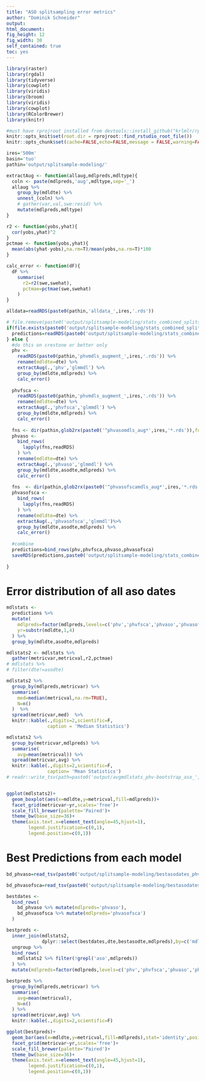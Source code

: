 ```yaml
---
title: "ASO splitsampling error metrics"
author: "Dominik Schneider"
output:
html_document:
fig_height: 12
fig_width: 30
self_contained: true
toc: yes
---
```


```r
library(raster)
library(rgdal)
library(tidyverse)
library(cowplot)
library(viridis)
library(broom)
library(viridis)
library(cowplot)
library(RColorBrewer)
library(knitr)

#must have rprojroot installed from devtools::install_github("krlmlr/rprojroot")
knitr::opts_knit$set(root.dir = rprojroot::find_rstudio_root_file())
knitr::opts_chunk$set(cache=FALSE,echo=FALSE,message = FALSE,warning=FALSE,error=FALSE,hide=TRUE,results='hide')#,fig.height=12,fig.width=12)
```


```r
ires='500m'
basin='tuo'
pathin='output/splitsample-modeling/'
```


```r
extractAug <- function(allaug,mdlpreds,mdltype){
  coln <- paste(mdlpreds,'aug',mdltype,sep='_')
  allaug %>%
    group_by(mdldte) %>%
    unnest_(coln) %>%
    # gather(var,val,swe:resid) %>%
    mutate(mdlpreds,mdltype)
}

r2 <- function(yobs,yhat){
  cor(yobs,yhat)^2
}
pctmae <- function(yobs,yhat){
  mean(abs(yhat-yobs),na.rm=T)/mean(yobs,na.rm=T)*100
}

calc_error <- function(dF){
  dF %>%
    summarise(
      r2=r2(swe,swehat),
      pctmae=pctmae(swe,swehat)
    )
}
```

```r
alldata=readRDS(paste0(pathin,'alldata_',ires,'.rds'))

```

```r
# file.remove(paste0('output/splitsample-modeling/stats_combined_splitsample',ires,'.rds')
if(file.exists(paste0('output/splitsample-modeling/stats_combined_splitsample',ires,'.rds'))){
  predictions=readRDS(paste0('output/splitsample-modeling/stats_combined_splitsample',ires,'.rds'))
} else {
  #do this on crestone or better only
  phv <-
    readRDS(paste0(pathin,'phvmdls_augment_',ires,'.rds')) %>%
    rename(mdldte=dte) %>%
    extractAug(.,'phv','glmmdl') %>%
    group_by(mdldte,mdlpreds) %>%
    calc_error()
  
  phvfsca <-
    readRDS(paste0(pathin,'phvmdls_augment_',ires,'.rds')) %>%
    rename(mdldte=dte) %>%
    extractAug(.,'phvfsca','glmmdl') %>%
    group_by(mdldte,mdlpreds) %>%
    calc_error()
  
  fns <- dir(pathin,glob2rx(paste0('^phvasomdls_aug*',ires,'*.rds')),full.names=T)
  phvaso <-
    bind_rows(
      lapply(fns,readRDS)
    ) %>%
    rename(mdldte=dte) %>%
    extractAug(.,'phvaso','glmmdl') %>%
    group_by(mdldte,asodte,mdlpreds) %>%
    calc_error()
  
  fns  <- dir(pathin,glob2rx(paste0('^phvasofscamdls_aug*',ires,'*.rds')),full.names=T)
  phvasofsca <-
    bind_rows(
      lapply(fns,readRDS)
    ) %>%
    rename(mdldte=dte) %>%
    extractAug(.,'phvasofsca','glmmdl')%>%
    group_by(mdldte,asodte,mdlpreds) %>%
    calc_error()
  
  #combine
  predictions=bind_rows(phv,phvfsca,phvaso,phvasofsca)
  saveRDS(predictions,paste0('output/splitsample-modeling/stats_combined_splitsample',ires,'.rds'))
  
}
```


# Error distribution of all aso dates

```r
mdlstats <-
  predictions %>%
  mutate(
    mdlpreds=factor(mdlpreds,levels=c('phv','phvfsca','phvaso','phvasofsca')),
    yr=substr(mdldte,1,4)
  ) %>%
  group_by(mdldte,asodte,mdlpreds)

mdlstats2 <- mdlstats %>%
  gather(metricvar,metricval,r2,pctmae)
# mdlstats %>%
# filter(dte!=asodte)

mdlstats2 %>%
  group_by(mdlpreds,metricvar) %>%
  summarise(
    med=median(metricval,na.rm=TRUE),
    N=n()
  )  %>%
  spread(metricvar,med)  %>%
  knitr::kable(.,digits=2,scientific=F,
               caption = 'Median Statistics')

mdlstats2 %>%
  group_by(metricvar,mdlpreds) %>%
  summarise(
    avg=mean(metricval)) %>%
  spread(metricvar,avg) %>%
  knitr::kable(.,digits=2,scientific=F,
               caption= 'Mean Statistics')
# readr::write_tsv(path=paste0('output/avgmdlstats_phv-bootstrap_aso_',ires,'.txt'))


ggplot(mdlstats2)+
  geom_boxplot(aes(x=mdldte,y=metricval,fill=mdlpreds))+
  facet_grid(metricvar~yr,scales='free')+
  scale_fill_brewer(palette='Paired')+
  theme_bw(base_size=36)+
  theme(axis.text.x=element_text(angle=45,hjust=1),
        legend.justification=c(0,1),
        legend.position=c(0,1))

```

# Best Predictions from each model

```r
bd_phvaso=read_tsv(paste0('output/splitsample-modeling/bestasodates_phvaso_',ires,'.txt'),col_types=cols(dte='c',bestasodte='c',bestrmse='d',bestpctrmse='d'))

bd_phvasofsca=read_tsv(paste0('output/splitsample-modeling/bestasodates_phvasofsca_',ires,'.txt'),col_types=cols(dte='c',bestasodte='c',bestrmse='d',bestpctrmse='d'))

```

```r
bestdates <-
  bind_rows(
    bd_phvaso %>% mutate(mdlpreds='phvaso'),
    bd_phvasofsca %>% mutate(mdlpreds='phvasofsca')
  )

bestpreds <-
  inner_join(mdlstats2,
             dplyr::select(bestdates,dte,bestasodte,mdlpreds),by=c('mdldte'='dte','asodte'='bestasodte','mdlpreds')) %>%
  ungroup %>%
  bind_rows(
    mdlstats2 %>% filter(!grepl('aso',mdlpreds))
  ) %>%
  mutate(mdlpreds=factor(mdlpreds,levels=c('phv','phvfsca','phvaso','phvasofsca')))

bestpreds %>%
  group_by(mdlpreds,metricvar) %>%
  summarise(
    avg=mean(metricval),
    N=n()
  ) %>%
  spread(metricvar,avg) %>%
  knitr::kable(.,digits=2,scientific=F)

ggplot(bestpreds)+
  geom_bar(aes(x=mdldte,y=metricval,fill=mdlpreds),stat='identity',position='dodge')+
  facet_grid(metricvar~yr,scales='free')+
  scale_fill_brewer(palette='Paired')+
  theme_bw(base_size=36)+
  theme(axis.text.x=element_text(angle=45,hjust=1),
        legend.justification=c(0,1),
        legend.position=c(0,1))

```
